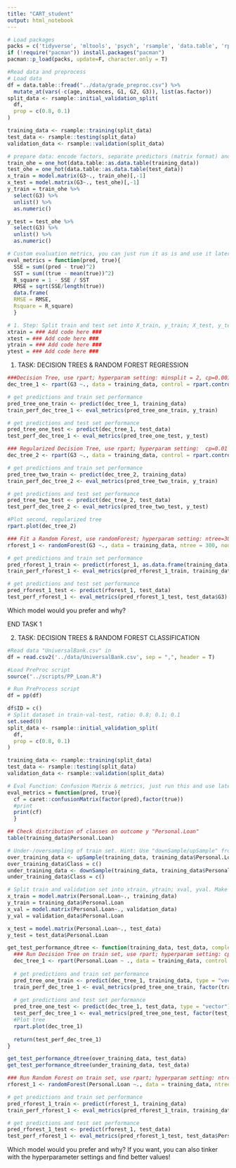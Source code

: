 ```yaml
---
title: "CART_student"
output: html_notebook
---
```


```r
# Load packages
packs = c('tidyverse', 'mltools', 'psych', 'rsample', 'data.table', 'rpart','caret', 'rpart.plot', 'randomForest')
if (!require("pacman")) install.packages("pacman")
pacman::p_load(packs, update=F, character.only = T)
```

```r
#Read data and preprocess
# Load data
df = data.table::fread("../data/grade_preproc.csv") %>% 
  mutate_at(vars(-c(age, absences, G1, G2, G3)), list(as.factor))
split_data <- rsample::initial_validation_split(
  df,
  prop = c(0.8, 0.1)
)

training_data <- rsample::training(split_data)
test_data <- rsample::testing(split_data)
validation_data <- rsample::validation(split_data)

# prepare data: encode factors, separate predictors (matrix format) and outcome (vector)
train_ohe = one_hot(data.table::as.data.table(training_data))
test_ohe = one_hot(data.table::as.data.table(test_data))
x_train = model.matrix(G3~., train_ohe)[,-1]
x_test = model.matrix(G3~., test_ohe)[,-1]
y_train = train_ohe %>%
  select(G3) %>%
  unlist() %>%
  as.numeric()

y_test = test_ohe %>% 
  select(G3) %>% 
  unlist() %>% 
  as.numeric()
```


```r
# Custom evaluation metrics, you can just run it as is and use it later
eval_metrics = function(pred, true){
  SSE = sum((pred - true)^2)
  SST = sum((true - mean(true))^2)
  R_square = 1 - SSE / SST
  RMSE = sqrt(SSE/length(true))
  data.frame(
  RMSE = RMSE,
  Rsquare = R_square)
  }
```


```r
# 1. Step: Split train and test set into X_train, y_train; X_test, y_test; make ytrain & ytest vectors (data.matrix)
xtrain = ### Add code here ###
xtest = ### Add code here ###
ytrain = ### Add code here ###
ytest = ### Add code here ###
```

1. TASK: DECISION TREES & RANDOM FOREST REGRESSION

```r
###Decision Tree, use rpart; hyperparam setting: minsplit = 2, cp=0.001
dec_tree_1 <- rpart(G3 ~., data = training_data, control = rpart.control(minsplit = 2, cp = 0.001))

# get predictions and train set performance 
pred_tree_one_train <- predict(dec_tree_1, training_data)
train_perf_dec_tree_1 <- eval_metrics(pred_tree_one_train, y_train)

# get predictions and test set performance 
pred_tree_one_test <- predict(dec_tree_1, test_data)
test_perf_dec_tree_1 <- eval_metrics(pred_tree_one_test, y_test)

### Regularized Decision Tree, use rpart; hyperparam setting:  cp=0.01
dec_tree_2 <- rpart(G3 ~., data = training_data, control = rpart.control(minsplit = 2, cp = 0.01))

# get predictions and train set performance 
pred_tree_two_train <- predict(dec_tree_2, training_data)
train_perf_dec_tree_2 <- eval_metrics(pred_tree_two_train, y_train)

# get predictions and test set performance 
pred_tree_two_test <- predict(dec_tree_2, test_data)
test_perf_dec_tree_2 <- eval_metrics(pred_tree_two_test, y_test)

#Plot second, regularized tree
rpart.plot(dec_tree_2)
```

```r
### Fit a Random Forest, use randomForest; hyperparam setting: ntree=300, nodesize=10
rforest_1 <- randomForest(G3 ~., data = training_data, ntree = 300, nodesize = 10)

# get predictions and train set performance 
pred_rforest_1_train <- predict(rforest_1, as.data.frame(training_data))
train_perf_rforest_1 <- eval_metrics(pred_rforest_1_train, training_data$G3)

# get predictions and test set performance 
pred_rforest_1_test <- predict(rforest_1, test_data)
test_perf_rforest_1 <- eval_metrics(pred_rforest_1_test, test_data$G3)

```
Which model would you prefer and why? 


############## END TASK 1 ################


2. TASK: DECISION TREES & RANDOM FOREST CLASSIFICATION

```r
#Read data "UniversalBank.csv" in 
df = read.csv2('../data/UniversalBank.csv', sep = ",", header = T)

#Load PreProc script
source("../scripts/PP_Loan.R")

# Run PreProcess script
df = pp(df)

df$ID = c()
# Split dataset in train-val-test, ratio: 0.8; 0.1; 0.1
set.seed(0)
split_data <- rsample::initial_validation_split(
  df,
  prop = c(0.8, 0.1)
)

training_data <- rsample::training(split_data)
test_data <- rsample::testing(split_data)
validation_data <- rsample::validation(split_data)

# Eval Function: Confusion Matrix & metrics, just run this and use later
eval_metrics = function(pred, true){
  cf = caret::confusionMatrix(factor(pred),factor(true))
  #print
  print(cf)
  }
```

```r
## Check distribution of classes on outcome y "Personal.Loan"
table(training_data$Personal.Loan)

# Under-/oversampling of train set. Hint: Use "downSample/upSample" from caret
over_training_data <- upSample(training_data, training_data$Personal.Loan)
over_training_data$Class = c()
under_training_data <- downSample(training_data, training_data$Personal.Loan)
under_training_data$Class = c()

```


```r
# Split train and validation set into xtrain, ytrain; xval, yval. Make ytrain and yval vectors (data.matrix)
x_train = model.matrix(Personal.Loan~., training_data)
y_train = training_data$Personal.Loan
x_val = model.matrix(Personal.Loan~., validation_data)
y_val = validation_data$Personal.Loan

x_test = model.matrix(Personal.Loan~., test_data)
y_test = test_data$Personal.Loan
```


```r

get_test_performance_dtree <- function(training_data, test_data, complexity = 0.01){
  ### Run Decision Tree on train set, use rpart; hyperparam setting: cp=0.01
  dec_tree_1 <- rpart(Personal.Loan ~ ., data = training_data, control = rpart.control( cp = complexity))
  
  # get predictions and train set performance 
  pred_tree_one_train <- predict(dec_tree_1, training_data, type = "vector")
  train_perf_dec_tree_1 <- eval_metrics(pred_tree_one_train, factor(training_data$Personal.Loan, levels = c(0, 1), labels = c(1, 2)))
  
  # get predictions and test set performance 
  pred_tree_one_test <- predict(dec_tree_1, test_data, type = "vector")
  test_perf_dec_tree_1 <- eval_metrics(pred_tree_one_test, factor(test_data$Personal.Loan, levels = c(0, 1), labels = c(1, 2)))
  #Plot tree
  rpart.plot(dec_tree_1)
  
  return(test_perf_dec_tree_1)
}

get_test_performance_dtree(over_training_data, test_data)
get_test_performance_dtree(under_training_data, test_data)

```

```r
### Run Random Forest on train set, use rpart; hyperparam setting: ntree=200, nodesize = 10
rforest_1 <- randomForest(Personal.Loan ~., data = training_data, ntree = 200, nodesize = 10)

# get predictions and train set performance 
pred_rforest_1_train <- predict(rforest_1, training_data)
train_perf_rforest_1 <- eval_metrics(pred_rforest_1_train, training_data$Personal.Loan)

# get predictions and test set performance 
pred_rforest_1_test <- predict(rforest_1, test_data)
test_perf_rforest_1 <- eval_metrics(pred_rforest_1_test, test_data$Personal.Loan)


```

Which model would you prefer and why? If you want, you can also tinker with the hyperparameter settings and find better values!
